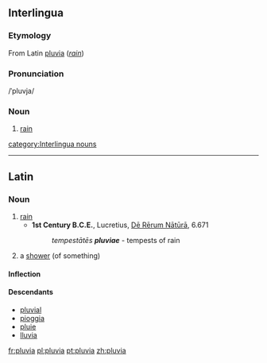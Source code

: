 ==Interlingua==
===Etymology===
From Latin [[pluvia#Latin|pluvia]] (''[[rain]]'')

===Pronunciation===
/ˈpluvja/

===Noun===
# [[rain]]

[[category:Interlingua nouns]]

<!--- This information was present when [[User:Medellia|I]] edited it. I am nearly certain that translations are only given on English entries; in the event that I am incorrect in this assumption, the information can easily be put back up!
Precipitation of water droplets from the clouds.
#:'''Translations'''
#:*[[English]]: [[rain]]
#:*[[French]]: [[pluie]] ''f''
#:*[[Guarani]]: [[ama]]
#:*[[Italian]]: [[pioggia]]
#:*[[Japanese]]: [[雨]] (ame)
#:*[[Portuguese]]: [[chuva]]
#:*[[Romanian]]: [[ploaie]]
#:*[[Spanish]]: [[lluvia]]
#:*[[Tupinambá]]: [[amana]] --->

----
==Latin==
===Noun===
{{la-noun|pluvia|pluviae|pluviae|f|first}}
# [[rain]]
#* '''1st Century B.C.E.''', Lucretius, [[w:On the Nature of Things|Dē Rērum Nātūrā]], 6.671
#*: ''tempestātēs '''pluviae''''' - tempests of rain
# {{italbrac|later}} a [[shower]] (of something)

====Inflection====
{{la-decl-1st|pluvi}}

====Descendants====
* [[pluvial]]
* [[pioggia]]
* [[pluie]]
* [[lluvia]]

[[fr:pluvia]]
[[pl:pluvia]]
[[pt:pluvia]]
[[zh:pluvia]]